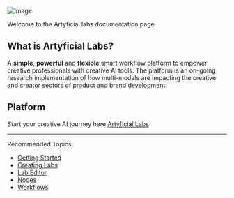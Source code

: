 ![Image](/intro-header.png)

 
Welcome to the Artyficial labs documentation page. 

## What is Artyficial Labs?

A **simple**, **powerful** and **flexible** smart workflow platform to empower creative professionals with creative AI tools. 
The platform is an on-going research implementation of how multi-modals are impacting the creative and creator sectors of product and brand development. 

## Platform

Start your creative AI journey here [Artyficial Labs](https://artyficiallabs.com)

---

Recommended Topics:
- [Getting Started](docs/getting-started)
- [Creating Labs](docs/labs)
- [Lab Editor](docs/lab_editor)
- [Nodes](docs/nodes)
- [Workflows](docs/workflows)